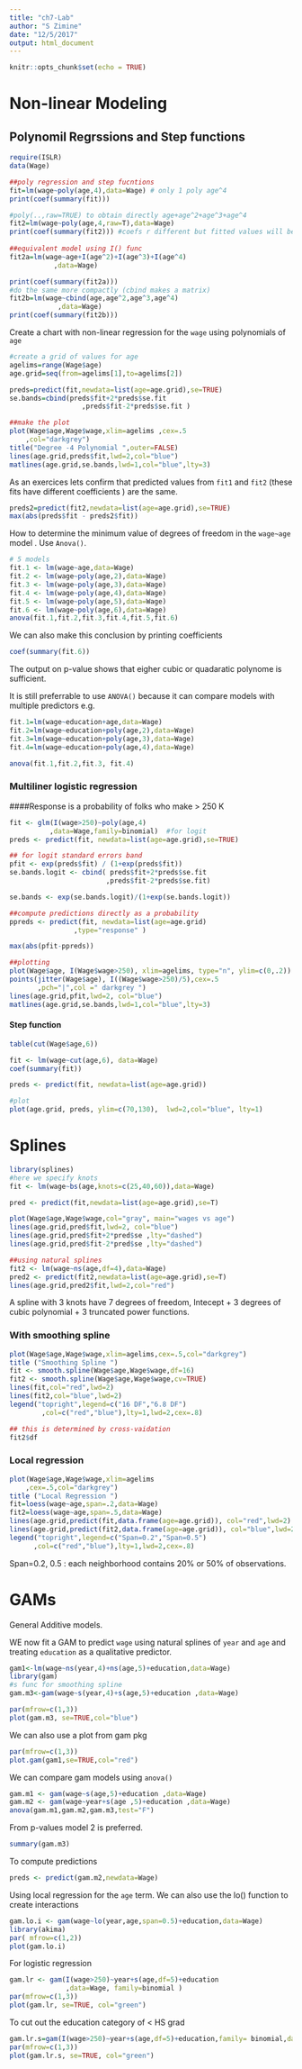 ```yaml
---
title: "ch7-Lab"
author: "S Zimine"
date: "12/5/2017"
output: html_document
---
```


```r
knitr::opts_chunk$set(echo = TRUE)
```

Non-linear Modeling
===================

Polynomil Regrssions and Step functions
----------------------------------------

```r
require(ISLR)
data(Wage)

##poly regression and step fucntions
fit=lm(wage~poly(age,4),data=Wage) # only 1 poly age^4
print(coef(summary(fit)))

#poly(..,raw=TRUE) to obtain directly age+age^2+age^3+age^4 
fit2=lm(wage~poly(age,4,raw=T),data=Wage)
print(coef(summary(fit2))) #coefs r different but fitted values will be the same
	
##equivalent model using I() func
fit2a=lm(wage~age+I(age^2)+I(age^3)+I(age^4)
   	       ,data=Wage)

print(coef(summary(fit2a)))
#do the same more compactly (cbind makes a matrix)
fit2b=lm(wage~cbind(age,age^2,age^3,age^4)
    	    ,data=Wage)
print(coef(summary(fit2b)))

```

Create a chart with non-linear  regression for the  `wage` using polynomials of `age` 

```r
#create a grid of values for age
agelims=range(Wage$age)
age.grid=seq(from=agelims[1],to=agelims[2])

preds=predict(fit,newdata=list(age=age.grid),se=TRUE)
se.bands=cbind(preds$fit+2*preds$se.fit
    	          ,preds$fit-2*preds$se.fit )

##make the plot
plot(Wage$age,Wage$wage,xlim=agelims ,cex=.5
  	,col="darkgrey")
title("Degree -4 Polynomial ",outer=FALSE)
lines(age.grid,preds$fit,lwd=2,col="blue")
matlines(age.grid,se.bands,lwd=1,col="blue",lty=3)

```

As an exercices lets confirm that predicted values from `fit1` and `fit2` (these fits have different coefficients ) are the same.

```r
preds2=predict(fit2,newdata=list(age=age.grid),se=TRUE)
max(abs(preds$fit - preds2$fit))
```

How to determine the minimum value of degrees of freedom in the `wage~age` model . Use `Anova()`.
   
```r
# 5 models 
fit.1 <- lm(wage~age,data=Wage) 
fit.2 <- lm(wage~poly(age,2),data=Wage)
fit.3 <- lm(wage~poly(age,3),data=Wage)
fit.4 <- lm(wage~poly(age,4),data=Wage)
fit.5 <- lm(wage~poly(age,5),data=Wage)
fit.6 <- lm(wage~poly(age,6),data=Wage)
anova(fit.1,fit.2,fit.3,fit.4,fit.5,fit.6)
```

We can also make this conclusion by printing coefficients 
```r
coef(summary(fit.6))
```

   
The output  on p-value shows that eigher cubic or quadaratic polynome is sufficient.


It is still preferrable to use `ANOVA()` because it can compare models with multiple predictors e.g.

```r
fit.1=lm(wage~education+age,data=Wage)
fit.2=lm(wage~education+poly(age,2),data=Wage)
fit.3=lm(wage~education+poly(age,3),data=Wage)
fit.4=lm(wage~education+poly(age,4),data=Wage)

anova(fit.1,fit.2,fit.3, fit.4)
```

### Multiliner logistic regression

####Response is a probability of folks who make > 250 K

```r
fit <- glm(I(wage>250)~poly(age,4)
	      ,data=Wage,family=binomial)  #for logit
preds <- predict(fit, newdata=list(age=age.grid),se=TRUE)

## for logit standard errors band
pfit <- exp(preds$fit) / (1+exp(preds$fit))
se.bands.logit <- cbind( preds$fit+2*preds$se.fit
	                    ,preds$fit-2*preds$se.fit)

se.bands <- exp(se.bands.logit)/(1+exp(se.bands.logit))

##compute predictions directly as a probability
ppreds <- predict(fit, newdata=list(age=age.grid)
	            ,type="response" )

max(abs(pfit-ppreds))

##plotting
plot(Wage$age, I(Wage$wage>250), xlim=agelims, type="n", ylim=c(0,.2))
points(jitter(Wage$age), I((Wage$wage>250)/5),cex=.5
	   ,pch="|",col =" darkgrey ")
lines(age.grid,pfit,lwd=2, col="blue")
matlines(age.grid,se.bands,lwd=1,col="blue",lty=3)


```

#### Step function

```r
table(cut(Wage$age,6))

fit <- lm(wage~cut(age,6), data=Wage)
coef(summary(fit))

preds <- predict(fit, newdata=list(age=age.grid))

#plot
plot(age.grid, preds, ylim=c(70,130),  lwd=2,col="blue", lty=1)
```

Splines
=======

```r
library(splines)
#here we specify knots
fit <- lm(wage~bs(age,knots=c(25,40,60)),data=Wage)

pred <- predict(fit,newdata=list(age=age.grid),se=T)

plot(Wage$age,Wage$wage,col="gray", main="wages vs age")
lines(age.grid,pred$fit,lwd=2, col="blue")
lines(age.grid,pred$fit+2*pred$se ,lty="dashed")
lines(age.grid,pred$fit-2*pred$se ,lty="dashed")

##using natural splines
fit2 <- lm(wage~ns(age,df=4),data=Wage)
pred2 <- predict(fit2,newdata=list(age=age.grid),se=T)
lines(age.grid,pred2$fit,lwd=2,col="red")

```

A spline with 3 knots have 7 degrees of freedom, Intecept + 3 degrees of cubic polynomial + 3 truncated power functions.

### With smoothing spline

```r
plot(Wage$age,Wage$wage,xlim=agelims,cex=.5,col="darkgrey")
title ("Smoothing Spline ")
fit <- smooth.spline(Wage$age,Wage$wage,df=16)
fit2 <- smooth.spline(Wage$age,Wage$wage,cv=TRUE)
lines(fit,col="red",lwd=2)
lines(fit2,col="blue",lwd=2)
legend("topright",legend=c("16 DF","6.8 DF")
		,col=c("red","blue"),lty=1,lwd=2,cex=.8)

## this is determined by cross-vaidation
fit2$df 
```

### Local regression

```r
plot(Wage$age,Wage$wage,xlim=agelims 
	,cex=.5,col="darkgrey")
title ("Local Regression ")
fit=loess(wage~age,span=.2,data=Wage)
fit2=loess(wage~age,span=.5,data=Wage)
lines(age.grid,predict(fit,data.frame(age=age.grid)), col="red",lwd=2)
lines(age.grid,predict(fit2,data.frame(age=age.grid)), col="blue",lwd=2)
legend("topright",legend=c("Span=0.2","Span=0.5")
	  ,col=c("red","blue"),lty=1,lwd=2,cex=.8)
```

Span=0.2, 0.5 : each neighborhood contains 20% or 50% of observations.


GAMs
=====
General Additive models.

WE now fit a GAM to predict `wage` using  natural splines of `year` and `age` and treating `education` as a qualitative predictor. 

```r
gam1<-lm(wage~ns(year,4)+ns(age,5)+education,data=Wage)
library(gam)
#s func for smoothing spline
gam.m3<-gam(wage~s(year,4)+s(age,5)+education ,data=Wage)

par(mfrow=c(1,3))
plot(gam.m3, se=TRUE,col="blue")
```

We can also use a plot from gam pkg

```r
par(mfrow=c(1,3))
plot.gam(gam1,se=TRUE,col="red")
```

We can compare gam models using `anova()`

```r
gam.m1 <- gam(wage~s(age,5)+education ,data=Wage)
gam.m2 <- gam(wage~year+s(age ,5)+education ,data=Wage)
anova(gam.m1,gam.m2,gam.m3,test="F")
```

From p-values model 2 is preferred.


```r
summary(gam.m3)
```

To compute predictions

```r
preds <- predict(gam.m2,newdata=Wage)
```

Using local regression for the `age` term. We can also use the lo() function to create interactions

```r
gam.lo.i <- gam(wage~lo(year,age,span=0.5)+education,data=Wage)
library(akima)
par( mfrow=c(1,2))
plot(gam.lo.i)
```

For logistic regression

```r
gam.lr <- gam(I(wage>250)~year+s(age,df=5)+education
              ,data=Wage, family=binomial )
par(mfrow=c(1,3))
plot(gam.lr, se=TRUE, col="green")
```

To cut out the education category of < HS grad

```r
gam.lr.s=gam(I(wage>250)~year+s(age,df=5)+education,family= binomial,data=Wage,subset=(education!="1. < HS Grad"))
par(mfrow=c(1,3))
plot(gam.lr.s, se=TRUE, col="green")
```






